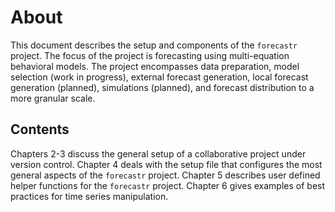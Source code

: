 # About

This document describes the setup and components of the `forecastr` project. The focus of the project is forecasting using multi-equation behavioral models. The project encompasses data preparation, model selection (work in progress), external forecast generation, local forecast generation (planned), simulations (planned), and forecast distribution to a more granular scale.

## Contents

Chapters 2-3 discuss the general setup of a collaborative project under version control. Chapter 4 deals with the setup file that configures the most general aspects of the `forecastr` project. Chapter 5 describes user defined helper functions for the `forecastr` project. Chapter 6 gives examples of best practices for time series manipulation.

